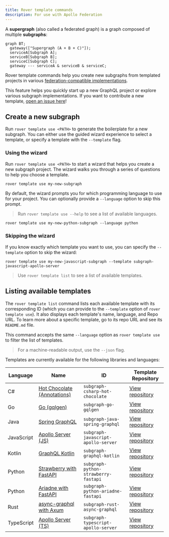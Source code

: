 ```yaml
---
title: Rover template commands
description: For use with Apollo Federation
---
```


A **supergraph** (also called a federated graph) is a graph composed of multiple **subgraphs**:

```mermaid
graph BT;
  gateway(["Supergraph (A + B + C)"]);
  serviceA[Subgraph A];
  serviceB[Subgraph B];
  serviceC[Subgraph C];
  gateway --- serviceA & serviceB & serviceC;
```

Rover template commands help you create new subgraphs from templated projects in various [federation-compatible implementations](/federation/building-supergraphs/supported-subgraphs).

This feature helps you quickly start up a new GraphQL project or explore various subgraph implementations. If you want to contribute a new template, [open an issue here](https://github.com/apollographql/rover/issues/new/choose)!

## Create a new subgraph

Run `rover template use <PATH>` to generate the boilerplate for a new subgraph. You can either use the guided wizard experience to select a template, or specify a template with the `--template` flag.

### Using the wizard

Run `rover template use <PATH>` to start a wizard that helps you create a new subgraph project. The wizard walks you through a series of questions to help you choose a template.

```bash
rover template use my-new-subgraph
```

By default, the wizard prompts you for which programming language to use for your project. You can optionally provide a `--language` option to skip this prompt.

> Run `rover template use --help` to see a list of available languages.

```shell
rover template use my-new-python-subgraph --language python
```

### Skipping the wizard

If you know exactly which template you want to use, you can specify the `--template` option to skip the wizard:

```shell
rover template use my-new-javascript-subgraph --template subgraph-javascript-apollo-server
```

> Use `rover template list` to see a list of available templates.

## Listing available templates

The `rover template list` command lists each available template with its corresponding ID (which you can provide to the `--template` option of `rover template use`). It also displays each template's name, language, and Repo URL. To learn more about a specific template, go to its repo URL and see its `README.md` file.

This command accepts the same `--language` option as `rover template use` to filter the list of templates.

> For a machine-readable output, use the `--json` flag.

Templates are currently available for the following libraries and languages:

| Language   | Name                                                                                   | ID                                   | Template Repository                                                                                              |
|------------|----------------------------------------------------------------------------------------|--------------------------------------|------------------------------------------------------------------------------------------------------------------|
| C#         | [Hot Chocolate (Annotations)](https://chillicream.com/docs/hotchocolate/)              | `subgraph-csharp-hot-chocolate`      | [View repository](https://github.com/apollographql/subgraph-template-dotnet-hotchocolate-annotation-boilerplate) |
| Go         | [Go (gqlgen)](https://gqlgen.com/getting-started/)                                     | `subgraph-go-gqlgen`                 | [View repository](https://github.com/apollographql/subgraph-template-go-gqlgen-boilerplate)                      |
| Java       | [Spring GraphQL](https://spring.io/projects/spring-graphql)                            | `subgraph-java-spring-graphql`       | [View repository](https://github.com/apollographql/subgraph-template-java-spring-graphql-boilerplate)            |
| JavaScript | [Apollo Server (JS)](https://www.apollographql.com/docs/apollo-server/)                | `subgraph-javascript-apollo-server`  | [View repository](https://github.com/apollographql/subgraph-template-javascript-apollo-server-boilerplate)       |
| Kotlin     | [GraphQL Kotlin](https://opensource.expediagroup.com/graphql-kotlin/docs/)             | `subgraph-graphql-kotlin`            | [View repository](https://github.com/apollographql/subgraph-template-graphql-kotlin-boilerplate)                 |
| Python     | [Strawberry with FastAPI](https://strawberry.rocks)                                    | `subgraph-python-strawberry-fastapi` | [View repository](https://github.com/strawberry-graphql/subgraph-template-strawberry-fastapi)                    |
| Python     | [Ariadne with FastAPI](https://ariadnegraphql.org)                                     | `subgraph-python-ariadne-fastapi`    | [View repository](https://github.com/patrick91/subgraph-template-ariadne-fastapi)                                |
| Rust       | [async-graphql with Axum](https://async-graphql.github.io/async-graphql/en/index.html) | `subgraph-rust-async-graphql`        | [View repository](https://github.com/apollographql/subgraph-template-rust-async-graphql)                         |
| TypeScript | [Apollo Server (TS)](https://www.apollographql.com/docs/apollo-server/)                | `subgraph-typescript-apollo-server`  | [View repository](https://github.com/apollographql/subgraph-template-typescript-apollo-server-boilerplate)       |
